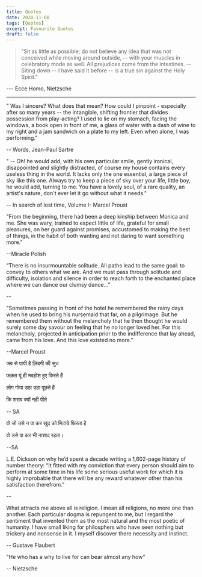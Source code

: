 ```yaml
---
title: Quotes
date: 2020-11-08
tags: [Quotes]
excerpt: Favourite Quotes
draft: false
---
```


>"Sit as little as possible; do not believe any idea that was not conceived while moving around outside, -- with your muscles in celebratory mode as well. All prejudices come from the intestines. -- Siting down -- I have said it before -- is a true sin against the Holy Spirit." 

--- Ecce Homo, Nietzsche

---

" Was I sincere? What does that mean? How could I pinpoint - especially after so many years -- the intangible, shifting frontier that divides possession from play-acting? I used to lie on my stomach, facing the windows, a book open in front of me, a glass of water with a dash of wine to my right and  a jam sandwich on a plate to my left. Even when alone, I was performing."

-- Words, Jean-Paul Sartre

" -- Oh! he would add, with his own particular smile, gently ironical, disappointed and slightly distracted, of course my house contains every useless thing in the world. It lacks only the one essential, a large piece of sky like this one. Always try to keep a piece of sky over your life, little boy, he would add, turning to me. You have a lovely soul, of a rare quality, an artist's nature, don't ever let it go without what it needs."

-- In search of lost time, Volume I- Marcel Proust

"From the beginning, there had been a deep kinship between Monica and me. She was wary, trained to expect little of life, grateful for small pleasures, on her guard against promises, accustomed to making the best of things, in the habit of both wanting and not daring to want something more."

--Miracle Polish

“There is no insurmountable solitude. All paths lead to the same goal: to convey to others what we are. And we must pass through solitude and difficulty, isolation and silence in order to reach forth to the enchanted place where we can dance our clumsy dance…”

--

"Sometimes passing in front of the hotel he remembered the rainy days when he used to bring his nursemaid that far, on a pilgrimage. But he remembered them without the melancholy that he then thought he would surely some day savour on feeling that he no longer loved her. For this melancholy, projected in anticipation prior to the indifference that lay ahead, came from his love. And this love existed no more."

--Marcel Proust

जब से पायी है ज़िंदगी की सुध

 फक़त यूं ही मदहोश हुए फिरते हैं 

लोग गोया उठा उठा पूछते हैं  

कि शराब क्यों नही पीते

-- SA

वो जो उसे न पा कर खुद को मिटाये फिरता है 

वो उसे पा कर भी नाशाद रहता।

--SA

L.E. Dickson on why he’d spent a decade writing a 1,602-page history of number theory: “It fitted with my conviction that every person should aim to perform at some time in his life some serious useful work for which it is highly improbable that there will be any reward whatever other than his satisfaction therefrom.”

--

What attracts me above all is religion. I mean all religions, no more one than another. Each particular dogma is repungent to me, but I regard the sentiment that invented them as the most natural and the most poetic of humanity. I have small liking for philosphers who have seen nothing but trickery and nonsense in it. I myself discover there necessity and instinct.

-- Gustave Flaubert

"He who has a why to live for can bear almost any how"

-- Nietzsche